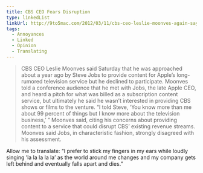 ```yaml
---
title: CBS CEO Fears Disruption
type: linkedList
linkUrl: http://9to5mac.com/2012/03/11/cbs-ceo-leslie-moonves-again-says-he-denied-steve-jobs-access-to-tv-programming-for-fear-of-disrupting-revenue-streams/
tags:
  - Annoyances
  - Linked
  - Opinion
  - Translating
---
```


> CBS CEO Leslie Moonves said Saturday that he was approached about a year ago by Steve Jobs to provide content for Apple’s long-rumored television service but he declined to participate. Moonves told a conference audience that he met with Jobs, the late Apple CEO, and heard a pitch for what was billed as a subscription content service, but ultimately he said he wasn’t interested in providing CBS shows or films to the venture. “I told Steve, ‘You know more than me about 99 percent of things but I know more about the television business,’ ” Moonves said, citing his concerns about providing content to a service that could disrupt CBS’ existing revenue streams. Moonves said Jobs, in characteristic fashion, strongly disagreed with his assessment.

Allow me to translate: “I prefer to stick my fingers in my ears while loudly singing ’la la la la la’ as the world around me changes and my company gets left behind and eventually falls apart and dies.”
